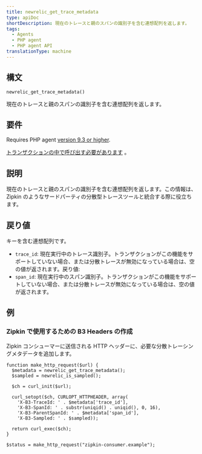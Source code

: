 ```yaml
---
title: newrelic_get_trace_metadata
type: apiDoc
shortDescription: 現在のトレースと親のスパンの識別子を含む連想配列を返します。
tags:
  - Agents
  - PHP agent
  - PHP agent API
translationType: machine
---
```


## 構文

```
newrelic_get_trace_metadata()
```

現在のトレースと親のスパンの識別子を含む連想配列を返します。

## 要件

Requires PHP agent [version 9.3 or higher](/docs/release-notes/agent-release-notes/php-release-notes).

[トランザクションの中で呼び出す必要があります](/docs/accounts-partnerships/education/getting-started-new-relic/glossary#transaction) 。

## 説明

現在のトレースと親のスパンの識別子を含む連想配列を返します。この情報は、Zipkin のようなサードパーティの分散型トレースツールと統合する際に役立ちます。

## 戻り値

キーを含む連想配列です。

* `trace_id`: 現在実行中のトレース識別子。トランザクションがこの機能をサポートしていない場合、または分散トレースが無効になっている場合は、空の値が返されます。戻り値:
* `span_id`: 現在実行中のスパン識別子。トランザクションがこの機能をサポートしていない場合、または分散トレースが無効になっている場合は、空の値が返されます。

## 例

### Zipkin で使用するための B3 Headers の作成

Zipkin コンシューマーに送信される HTTP ヘッダーに、必要な分散トレーシングメタデータを追加します。

```
function make_http_request($url) {
  $metadata = newrelic_get_trace_metadata();
  $sampled = newrelic_is_sampled();

  $ch = curl_init($url);

  curl_setopt($ch, CURLOPT_HTTPHEADER, array(
    'X-B3-TraceId: ' . $metadata['trace_id'],
    'X-B3-SpanId: ' . substr(uniqid() . uniqid(), 0, 16),
    'X-B3-ParentSpanId: ' . $metadata['span_id'],
    'X-B3-Sampled: ' . $sampled));

  return curl_exec($ch);
}

$status = make_http_request("zipkin-consumer.example");
```